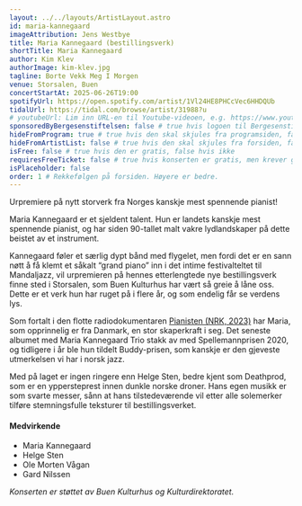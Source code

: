 ```yaml
---
layout: ../../layouts/ArtistLayout.astro
id: maria-kannegaard
imageAttribution: Jens Westbye
title: Maria Kannegaard (bestillingsverk)
shortTitle: Maria Kannegaard
author: Kim Klev
authorImage: kim-klev.jpg
tagline: Borte Vekk Meg I Morgen
venue: Storsalen, Buen
concertStartAt: 2025-06-26T19:00
spotifyUrl: https://open.spotify.com/artist/1Vl24HE8PHCcVec6HHDQUb
tidalUrl: https://tidal.com/browse/artist/31988?u
# youtubeUrl: Lim inn URL-en til Youtube-videoen, e.g. https://www.youtube.com/watch?v=iUd7MoKsRFE
sponsoredByBergesenstiftelsen: false # true hvis logoen til Bergesenstiftelsen skal vises, false hvis ikke
hideFromProgram: true # true hvis den skal skjules fra programsiden, false hvis den skal vises
hideFromArtistList: false # true hvis den skal skjules fra forsiden, false hvis den skal vises
isFree: false # true hvis den er gratis, false hvis ikke
requiresFreeTicket: false # true hvis konserten er gratis, men krever gratisbillett
isPlaceholder: false
order: 1 # Rekkefølgen på forsiden. Høyere er bedre.
---
```


Urpremiere på nytt storverk fra Norges kanskje mest spennende pianist!

Maria Kannegaard er et sjeldent talent. Hun er landets kanskje mest spennende pianist, og har siden 90-tallet malt vakre lydlandskaper på dette beistet av et instrument.

Kannegaard føler et særlig dypt bånd med flygelet, men fordi det er en sann nøtt å få klemt et såkalt “grand piano” inn i det intime festivalteltet til Mandaljazz, vil urpremieren på hennes etterlengtede nye bestillingsverk finne sted i Storsalen, som Buen Kulturhus har vært så greie å låne oss. Dette er et verk hun har ruget på i flere år, og som endelig får se verdens lys.

Som fortalt i den flotte radiodokumentaren <a href="https://radio.nrk.no/podkast/radiodokumentaren/sesong/pianisten" target="_blank">Pianisten (NRK, 2023)</a> har Maria, som opprinnelig er fra Danmark, en stor skaperkraft i seg. Det seneste albumet med Maria Kannegaard Trio stakk av med Spellemannprisen 2020, og tidligere i år ble hun tildelt Buddy-prisen, som kanskje er den gjeveste utmerkelsen vi har i norsk jazz.

Med på laget er ingen ringere enn Helge Sten, bedre kjent som Deathprod, som er en yppersteprest innen dunkle norske droner. Hans egen musikk er som svarte messer, sånn at hans tilstedeværende vil etter alle solemerker tilføre stemningsfulle teksturer til bestillingsverket.

#### Medvirkende

- Maria Kannegaard
- Helge Sten
- Ole Morten Vågan
- Gard Nilssen

_Konserten er støttet av Buen Kulturhus og Kulturdirektoratet._

